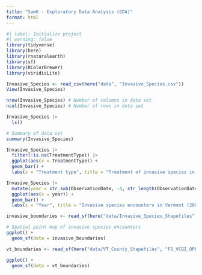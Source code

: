 ```yaml
---
title: "SamK - Exploratory Data Analysis (EDA)"
format: html
---
```


```r
#| label: Initialize project
#| warning: false
library(tidyverse)
library(here)
library(rnaturalearth)
library(sf)
library(RColorBrewer)
library(viridisLite)
```

```r
Invasive_Species <- read_csv(here("data", "Invasive_Species.csv"))
View(Invasive_Species)
```

```r
nrow(Invasive_Species) # Number of columns in data set
ncol(Invasive_Species) # Number of rows in data set
```

```r
Invasive_Species |>
  ls()
```

```r
# Summary of data set
summary(Invasive_Species)
```

```r
Invasive_Species |>
  filter(!is.na(TreatmentType)) |>
  ggplot(aes(x = TreatmentType)) +
  geom_bar() +
  labs(x = "Treatment type", title = "Treatment of invasive species in Vermont")
```

```r
Invasive_Species |>
  mutate(year = str_sub(ObservationDate, -4, str_length(ObservationDate))) |>
  ggplot(aes(x = year)) +
  geom_bar() +
  labs(x = "Year", title = "Invasive species encounters in Vermont (2007-2023)")
```

```r
invasive_boundaries <- read_sf(here("data/Invasive_Species_Shapefiles", "Invasive_Species.dbf"))
```

```r
# Spatial point map of invasive species encounters
ggplot() +
  geom_sf(data = invasive_boundaries)
```

```r
vt_boundaries <- read_sf(here("data/VT_County_Shapefiles", "FS_VCGI_OPENDATA_Boundary_BNDHASH_poly_counties_SP_v1.dbf"))
```

```r
ggplot() +
  geom_sf(data = vt_boundaries)
```

